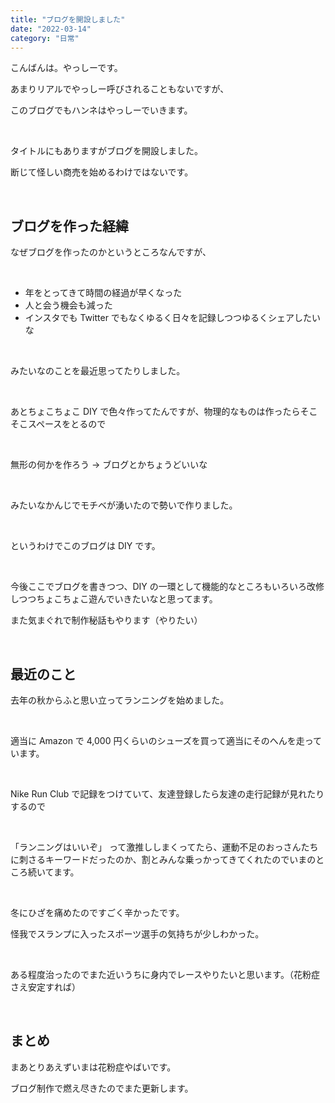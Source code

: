 ```yaml
---
title: "ブログを開設しました"
date: "2022-03-14"
category: "日常"
---
```


こんばんは。やっしーです。

あまりリアルでやっしー呼びされることもないですが、

このブログでもハンネはやっしーでいきます。

<br />

タイトルにもありますがブログを開設しました。

断じて怪しい商売を始めるわけではないです。

<br />

## ブログを作った経緯

なぜブログを作ったのかというところなんですが、

<br />

- 年をとってきて時間の経過が早くなった
- 人と会う機会も減った
- インスタでも Twitter でもなくゆるく日々を記録しつつゆるくシェアしたいな

<br />

みたいなのことを最近思ってたりしました。

<br />

あとちょこちょこ DIY で色々作ってたんですが、物理的なものは作ったらそこそこスペースをとるので

<br />

無形の何かを作ろう → ブログとかちょうどいいな

<br />

みたいなかんじでモチベが湧いたので勢いで作りました。

<br />

というわけでこのブログは DIY です。

<br />

今後ここでブログを書きつつ、DIY の一環として機能的なところもいろいろ改修しつつちょこちょこ遊んでいきたいなと思ってます。

また気まぐれで制作秘話もやります（やりたい）

<br />

## 最近のこと

去年の秋からふと思い立ってランニングを始めました。

<br />

適当に Amazon で 4,000 円くらいのシューズを買って適当にそのへんを走っています。

<br />

Nike Run Club で記録をつけていて、友達登録したら友達の走行記録が見れたりするので

<br />

「ランニングはいいぞ」 って激推ししまくってたら、運動不足のおっさんたちに刺さるキーワードだったのか、割とみんな乗っかってきてくれたのでいまのところ続いてます。

<br />

冬にひざを痛めたのですごく辛かったです。

怪我でスランプに入ったスポーツ選手の気持ちが少しわかった。

<br />

ある程度治ったのでまた近いうちに身内でレースやりたいと思います。（花粉症さえ安定すれば）

<br />

## まとめ

まあとりあえずいまは花粉症やばいです。

ブログ制作で燃え尽きたのでまた更新します。
